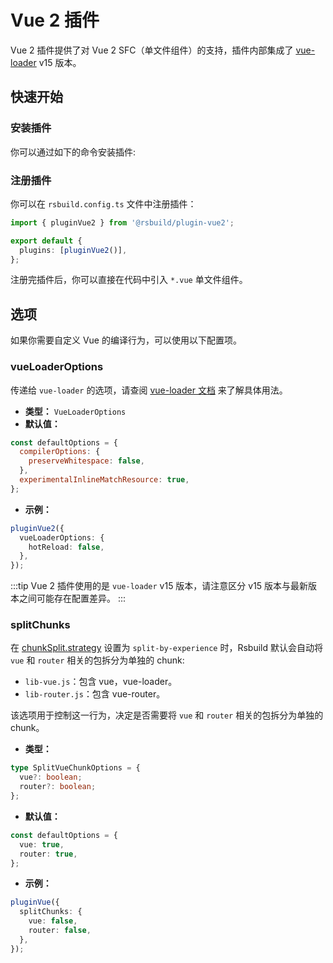 # Vue 2 插件

Vue 2 插件提供了对 Vue 2 SFC（单文件组件）的支持，插件内部集成了 [vue-loader](https://vue-loader.vuejs.org/) v15 版本。

## 快速开始

### 安装插件

你可以通过如下的命令安装插件:


<PackageManagerTabs command="add @rsbuild/plugin-vue2 -D" />

### 注册插件

你可以在 `rsbuild.config.ts` 文件中注册插件：

```ts title="rsbuild.config.ts"
import { pluginVue2 } from '@rsbuild/plugin-vue2';

export default {
  plugins: [pluginVue2()],
};
```

注册完插件后，你可以直接在代码中引入 `*.vue` 单文件组件。

## 选项

如果你需要自定义 Vue 的编译行为，可以使用以下配置项。

### vueLoaderOptions

传递给 `vue-loader` 的选项，请查阅 [vue-loader 文档](https://vue-loader.vuejs.org/) 来了解具体用法。

- **类型：** `VueLoaderOptions`
- **默认值：**

```js
const defaultOptions = {
  compilerOptions: {
    preserveWhitespace: false,
  },
  experimentalInlineMatchResource: true,
};
```

- **示例：**

```ts
pluginVue2({
  vueLoaderOptions: {
    hotReload: false,
  },
});
```

:::tip
Vue 2 插件使用的是 `vue-loader` v15 版本，请注意区分 v15 版本与最新版本之间可能存在配置差异。
:::

### splitChunks

在 [chunkSplit.strategy](/config/options/performance#chunksplitstrategy) 设置为 `split-by-experience` 时，Rsbuild 默认会自动将 `vue` 和 `router` 相关的包拆分为单独的 chunk:

- `lib-vue.js`：包含 vue，vue-loader。
- `lib-router.js`：包含 vue-router。

该选项用于控制这一行为，决定是否需要将 `vue` 和 `router` 相关的包拆分为单独的 chunk。

- **类型：**

```ts
type SplitVueChunkOptions = {
  vue?: boolean;
  router?: boolean;
};
```

- **默认值：**

```ts
const defaultOptions = {
  vue: true,
  router: true,
};
```

- **示例：**

```ts
pluginVue({
  splitChunks: {
    vue: false,
    router: false,
  },
});
```
